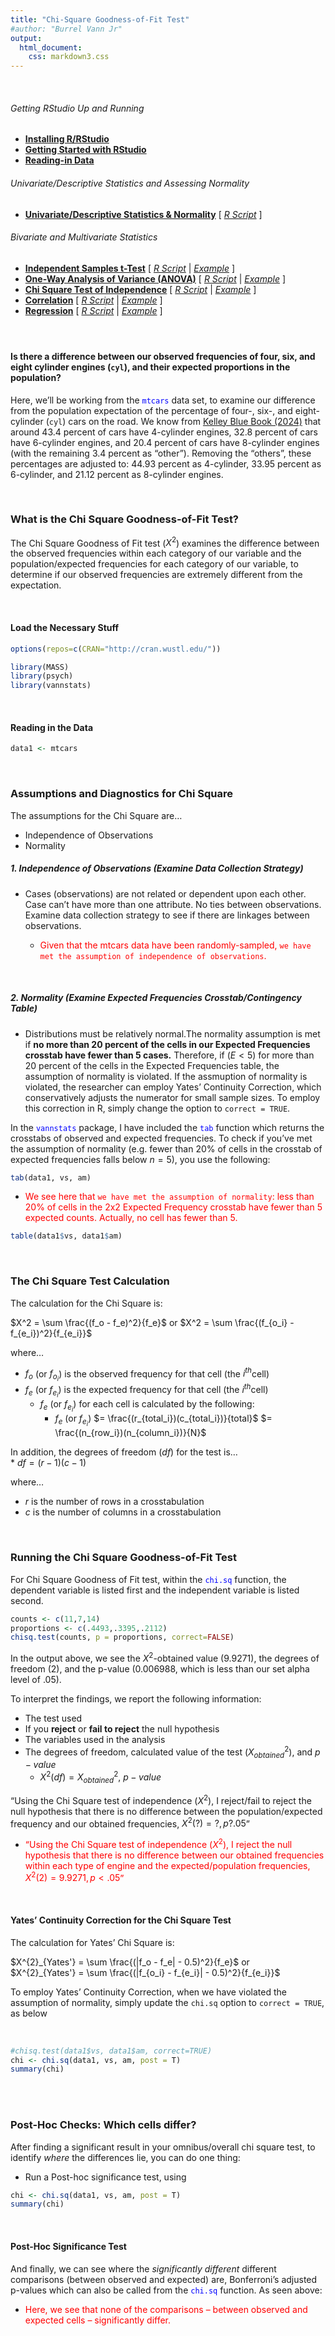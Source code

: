 ```yaml
---
title: "Chi-Square Goodness-of-Fit Test"
#author: "Burrel Vann Jr"
output: 
  html_document: 
    css: markdown3.css
---
```

<br>

###### Getting RStudio Up and Running
* [**Installing R/RStudio**](installing.html)
* [**Getting Started with RStudio**](getting-started.html)
* [**Reading-in Data**](reading-in-data.html)

###### Univariate/Descriptive Statistics and Assessing Normality
* [**Univariate/Descriptive Statistics & Normality**](univariate-normality.html) [ <a href="https://raw.githubusercontent.com/burrelvannjr/gradstats_sdsu/main/resources/exercises/univariate-normality.R" target="_blank"><i>R Script</i></a> ]

###### Bivariate and Multivariate Statistics
* [**Independent Samples t-Test**](t-test.html) [ <a href="https://raw.githubusercontent.com/burrelvannjr/gradstats_sdsu/main/resources/exercises/t-test.R" target="_blank"><i>R Script</i></a> | [*Example*](t-test-example.html) ]
* [**One-Way Analysis of Variance (ANOVA)**](anova.html) [ <a href="https://raw.githubusercontent.com/burrelvannjr/gradstats_sdsu/main/resources/exercises/anova.R" target="_blank"><i>R Script</i></a> | [*Example*](anova-example.html) ]
* [**Chi Square Test of Independence**](chi-square.html) [ <a href="https://raw.githubusercontent.com/burrelvannjr/gradstats_sdsu/main/resources/exercises/chi-square.R" target="_blank"><i>R Script</i></a> | [*Example*](chi-square-example2.html) ]
* [**Correlation**](correlation.html) [ <a href="https://raw.githubusercontent.com/burrelvannjr/gradstats_sdsu/main/resources/exercises/correlation.R" target="_blank"><i>R Script</i></a> | [*Example*](correlation-example.html) ]
* [**Regression**](regression.html) [ <a href="https://raw.githubusercontent.com/burrelvannjr/gradstats_sdsu/main/resources/exercises/regression.R" target="_blank"><i>R Script</i></a> | [*Example*](regression-example.html) ]
<br><br>


#

#### Is there a difference between our observed frequencies of four, six, and eight cylinder engines (<span>`cyl`</span>), and their expected proportions in the population?

Here, we'll be working from the <span style="color:blue">`mtcars`</span> data set, to examine our difference from the population expectation of the percentage of four-, six-, and eight-cylinder (<span>`cyl`</span>) cars on the road. We know from [Kelley Blue Book (2024)](https://www.kbb.com/car-news/4-cylinder-engines-today-are-as-powerful-as-v8s-were-in-2001/#:~:text=Today%2C%2043.4%25%20of%20cars%20on,road%20have%204%2Dcylinder%20engines) that around 43.4 percent of cars have 4-cylinder engines, 32.8 percent of cars have 6-cylinder engines, and 20.4 percent of cars have 8-cylinder engines (with the remaining 3.4 percent as "other"). Removing the "others", these percentages are adjusted to: 44.93 percent as 4-cylinder, 33.95 percent as 6-cylinder, and 21.12 percent as 8-cylinder engines.


<br>


### What is the Chi Square Goodness-of-Fit Test?

The Chi Square Goodness of Fit test ($X^2$) examines the difference between the observed frequencies within each category of our variable and the population/expected frequencies for each category of our variable, to determine if our observed frequencies are extremely different from the expectation.

<br>



#### Load the Necessary Stuff

```r
options(repos=c(CRAN="http://cran.wustl.edu/"))
```

```r
library(MASS)
library(psych)
library(vannstats)
```
<br>

#### Reading in the Data
```r
data1 <- mtcars
```

<br>

### Assumptions and Diagnostics for Chi Square

The assumptions for the Chi Square are...

* Independence of Observations
* Normality




##### 1. Independence of Observations (Examine Data Collection Strategy)
* Cases (observations) are not related or dependent upon each other. Case can’t have more than one attribute. No ties between observations. Examine data collection strategy to see if there are linkages between observations. 

  + <span style="color:red">Given that the mtcars data have been randomly-sampled, `we have met the assumption of independence of observations`.</span>

<br>

##### 2. Normality (Examine Expected Frequencies Crosstab/Contingency Table)


* Distributions must be relatively normal.The normality assumption is met if **no more than 20 percent of the cells in our Expected Frequencies crosstab have fewer than 5 cases.** Therefore, if ($E \lt 5$) for more than 20 percent of the cells in the Expected Frequencies table, the assumption of normality is violated. If the assmuption of normality is violated, the researcher can employ Yates' Continuity Correction, which conservatively adjusts the numerator for small sample sizes. To employ this correction in R, simply change the option to `correct = TRUE`.

In the <span style="color:blue">`vannstats`</span> package, I have included the <span style="color:blue">`tab`</span> function which returns the crosstabs of observed and expected frequencies. To check if you've met the assumption of normality (e.g. fewer than 20% of cells in the crosstab of expected frequencies falls below $n=5$), you use the following:

```r
tab(data1, vs, am)
```

  + <span style="color:red">We see here that `we have met the assumption of normality`: less than 20% of cells in the 2x2 Expected Frequency crosstab have fewer than 5 expected counts. Actually, no cell has fewer than 5.</span>


```r
table(data1$vs, data1$am)
```

<br>

### The Chi Square Test Calculation

The calculation for the Chi Square is:

 $X^2 = \sum \frac{(f_o - f_e)^2}{f_e}$ or
 $X^2 = \sum \frac{(f_{o_i} - f_{e_i})^2}{f_{e_i}}$
 
where... <br>

* $f_o$ (or $f_{o_i}$) is the observed frequency for that cell (the $i^{th}$cell)<br>
* $f_e$ (or $f_{e_i}$) is the expected frequency for that cell (the $i^{th}$cell)<br>
  + $f_e$ (or $f_{e_i}$) for each cell is calculated by the following:
    + $f_e$ (or $f_{e_i}$) $= \frac{(r_{total_i})(c_{total_i})}{total}$ $= \frac{(n_{row_i})(n_{column_i})}{N}$


In addition, the degrees of freedom ($df$) for the test is...<br> 
* $df = (r-1)(c-1)$

where...

* $r$ is the number of rows in a crosstabulation<br>
* $c$ is the number of columns in a crosstabulation<br>


<br>

### Running the Chi Square Goodness-of-Fit Test

For Chi Square Goodness of Fit test, within the <span style="color:blue">`chi.sq`</span> function, the dependent variable is listed first and the independent variable is listed second. 


```r
counts <- c(11,7,14)
proportions <- c(.4493,.3395,.2112)
chisq.test(counts, p = proportions, correct=FALSE)
```

In the output above, we see the $X^2$-obtained value (9.9271), the degrees of freedom (2), and the p-value (0.006988, which is less than our set alpha level of .05).

To interpret the findings, we report the following information:

* The test used
* If you **reject** or **fail to reject** the null hypothesis
* The variables used in the analysis
* The degrees of freedom, calculated value of the test ($X^2_{obtained}$), and $p-value$
  + $X^2(df) = X^2_{obtained}$, $p-value$

“Using the Chi Square test of independence ($X^2$), I reject/fail to reject the null hypothesis that there is no difference between the population/expected frequency and our obtained frequencies, $X^2(?) = ?, p ? .05$” 

  + <span style="color:red">“Using the Chi Square test of independence ($X^2$), I reject the null hypothesis that there is no difference between our obtained frequencies within each type of engine and the expected/population frequencies, $X^2(2) = 9.9271, p \lt .05$” </span>


<br>

#### Yates' Continuity Correction for the Chi Square Test 

The calculation for Yates' Chi Square is:

 $X^{2}_{Yates'} = \sum \frac{(|f_o - f_e| - 0.5)^2}{f_e}$    or   
 $X^{2}_{Yates'} = \sum \frac{(|f_{o_i} - f_{e_i}| - 0.5)^2}{f_{e_i}}$

To employ Yates' Continuity Correction, when we have violated the assumption of normality, simply update the `chi.sq` option to `correct = TRUE`, as below

<br>

```r
#chisq.test(data1$vs, data1$am, correct=TRUE)
chi <- chi.sq(data1, vs, am, post = T)
summary(chi)
```

<br><br>

### Post-Hoc Checks: Which cells differ?

After finding a significant result in your omnibus/overall chi square test, to identify *where* the differences lie, you can do one thing:

* Run a Post-hoc significance test, using 


```r
chi <- chi.sq(data1, vs, am, post = T)
summary(chi)
```

<br>

#### Post-Hoc Significance Test

And finally, we can see where the *significantly different* different comparisons (between observed and expected) are, Bonferroni's adjusted p-values  which can also be called from the <span style="color:blue">`chi.sq`</span> function. As seen above:

  + <span style="color:red">Here, we see that none of the comparisons -- between observed and expected cells -- significantly differ.</span>


<br><br><br>


<br><br><br>
